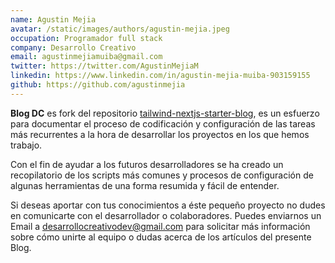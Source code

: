 ```yaml
---
name: Agustin Mejia
avatar: /static/images/authors/agustin-mejia.jpeg
occupation: Programador full stack
company: Desarrollo Creativo
email: agustinmejiamuiba@gmail.com
twitter: https://twitter.com/AgustinMejiaM
linkedin: https://www.linkedin.com/in/agustin-mejia-muiba-903159155
github: https://github.com/agustinmejia
---
```


**Blog DC** es fork del repositorio [tailwind-nextjs-starter-blog](https://github.com/timlrx/tailwind-nextjs-starter-blog), es un esfuerzo para documentar el proceso de codificación y configuración de las tareas más recurrentes a la hora de desarrollar los proyectos en los que hemos trabajo.

Con el fin de ayudar a los futuros desarrolladores se ha creado un recopilatorio de los scripts más comunes y procesos de configuración de algunas herramientas de una forma resumida y fácil de entender.

Si deseas aportar con tus conocimientos a éste pequeño proyecto no dudes en comunicarte con el desarrollador o colaboradores. Puedes enviarnos un Email a [desarrollocreativodev@gmail.com](mailto:desarrollocreativodev@gmail.com) para solicitar más información sobre cómo unirte al equipo o dudas acerca de los artículos del presente Blog.
